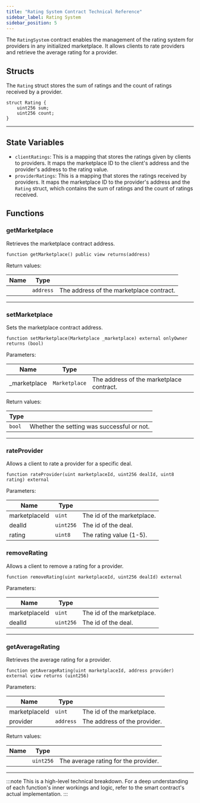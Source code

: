 ```yaml
---
title: "Rating System Contract Technical Reference"
sidebar_label: Rating System
sidebar_position: 5
---
```


The `RatingSystem` contract enables the management of the rating system for providers in any initialized marketplace. It allows clients to rate providers and retrieve the average rating for a provider.

## Structs

The `Rating` struct stores the sum of ratings and the count of ratings received by a provider.

```solidity
struct Rating {
    uint256 sum;
    uint256 count;
}
```
---

## State Variables

- `clientRatings`: This is a mapping that stores the ratings given by clients to providers. It maps the marketplace ID to the client's address and the provider's address to the rating value.
- `providerRatings`: This is a mapping that stores the ratings received by providers. It maps the marketplace ID to the provider's address and the `Rating` struct, which contains the sum of ratings and the count of ratings received.

## Functions

### getMarketplace

Retrieves the marketplace contract address.

```solidity
function getMarketplace() public view returns(address)
```

Return values:

| Name          | Type      |                                                    |
|---------------|-----------|----------------------------------------------------|
|               | `address` | The address of the marketplace contract.           |

---

### setMarketplace

Sets the marketplace contract address.

```solidity
function setMarketplace(Marketplace _marketplace) external onlyOwner returns (bool)
```

Parameters:

| Name          | Type      |                                                    |
|---------------|-----------|----------------------------------------------------|
| _marketplace  | `Marketplace` | The address of the marketplace contract.         |

Return values:

| Type      |                                                    |
|-----------|----------------------------------------------------|
| `bool`    | Whether the setting was successful or not.         |

---

### rateProvider

Allows a client to rate a provider for a specific deal.

```solidity
function rateProvider(uint marketplaceId, uint256 dealId, uint8 rating) external
```

Parameters:

| Name          | Type      |                                                    |
|---------------|-----------|----------------------------------------------------|
| marketplaceId | `uint`    | The id of the marketplace.                         |
| dealId        | `uint256` | The id of the deal.                                |
| rating        | `uint8`   | The rating value (1-5).                            |

### removeRating

Allows a client to remove a rating for a provider.

```solidity
function removeRating(uint marketplaceId, uint256 dealId) external
```

Parameters:

| Name          | Type      |                                                    |
|---------------|-----------|----------------------------------------------------|
| marketplaceId | `uint`    | The id of the marketplace.                         |
| dealId        | `uint256` | The id of the deal.                                |

---

### getAverageRating

Retrieves the average rating for a provider.

```solidity
function getAverageRating(uint marketplaceId, address provider) external view returns (uint256)
```

Parameters:

| Name          | Type      |                                                    |
|---------------|-----------|----------------------------------------------------|
| marketplaceId | `uint`    | The id of the marketplace.                         |
| provider      | `address` | The address of the provider.                       |

Return values:

| Name          | Type      |                                                    |
|---------------|-----------|----------------------------------------------------|
|               | `uint256` | The average rating for the provider.               |
---

:::note
This is a high-level technical breakdown. For a deep understanding of each function's inner workings and logic, refer to the smart contract's actual implementation.
:::